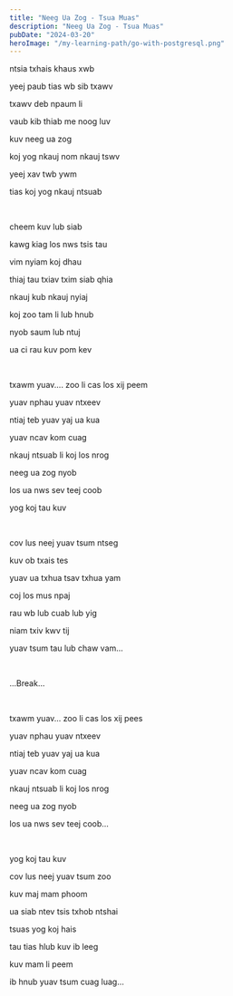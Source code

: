 ```yaml
---
title: "Neeg Ua Zog - Tsua Muas"
description: "Neeg Ua Zog - Tsua Muas"
pubDate: "2024-03-20"
heroImage: "/my-learning-path/go-with-postgresql.png"
---
```


ntsia txhais khaus xwb

yeej paub tias wb sib txawv

txawv deb npaum li

vaub kib thiab me noog luv

kuv neeg ua zog

koj yog nkauj nom nkauj tswv

yeej xav twb ywm

tias koj yog nkauj ntsuab

<br />

cheem kuv lub siab

kawg kiag los nws tsis tau

vim nyiam koj dhau

thiaj tau txiav txim siab qhia

nkauj kub nkauj nyiaj

koj zoo tam li lub hnub

nyob saum lub ntuj

ua ci rau kuv pom kev

<br />

txawm yuav.... zoo li cas los xij peem

yuav nphau yuav ntxeev

ntiaj teb yuav yaj ua kua

yuav ncav kom cuag

nkauj ntsuab li koj los nrog

neeg ua zog nyob

los ua nws sev teej coob

yog koj tau kuv

<br />

cov lus neej yuav tsum ntseg

kuv ob txais tes

yuav ua txhua tsav txhua yam

coj los mus npaj

rau wb lub cuab lub yig

niam txiv kwv tij

yuav tsum tau lub chaw vam...

<br />

...Break...

<br />

txawm yuav... zoo li cas los xij pees

yuav nphau yuav ntxeev

ntiaj teb yuav yaj ua kua

yuav ncav kom cuag

nkauj ntsuab li koj los nrog

neeg ua zog nyob

los ua nws sev teej coob...

<br />

yog koj tau kuv

cov lus neej yuav tsum zoo

kuv maj mam phoom

ua siab ntev tsis txhob ntshai

tsuas yog koj hais

tau tias hlub kuv ib leeg

kuv mam li peem

ib hnub yuav tsum cuag luag...
